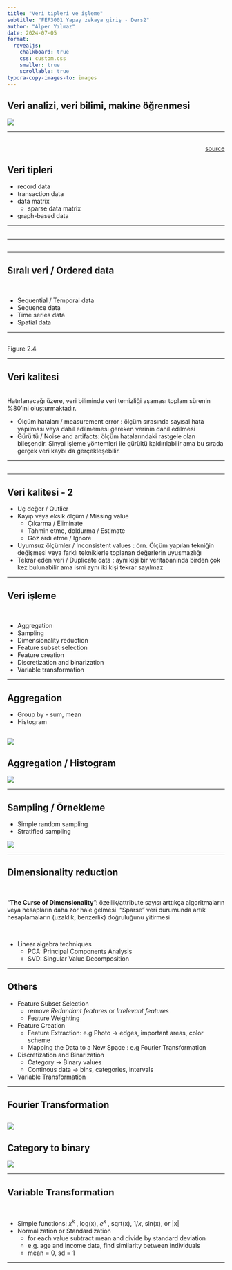 ```yaml
---
title: "Veri tipleri ve işleme"
subtitle: "FEF3001 Yapay zekaya giriş - Ders2"
author: "Alper Yılmaz"
date: 2024-07-05
format:
  revealjs:
    chalkboard: true
    css: custom.css
    smaller: true
    scrollable: true
typora-copy-images-to: images
---
```


## Veri analizi, veri bilimi, makine öğrenmesi

![](attachments/image-20210331094929540.png)

---

##  {background-image="attachments/what-is-data-science.png" background-size=contain}

:::{.footer style="text-align: right;"}
[source](https://thedatascientist.com/data-science-considered-own-discipline/)
:::



## Veri tipleri

* record data
* transaction data
* data matrix
  * sparse data matrix
* graph-based data

---

## {background-image="attachments/image-20210303092633663.png" background-size=contain}

---

## {background-image="attachments/image-20210303092951114.png" background-size=contain}

---

## Sıralı veri / Ordered data

<br>

* Sequential / Temporal data
* Sequence data
* Time series data
* Spatial data

---

## {background-image="attachments/image-20210303093237590.png" background-size=contain}

:::footer
Figure 2.4
:::
---

## Veri kalitesi

<br>
Hatırlanacağı üzere, veri biliminde veri temizliği aşaması toplam sürenin %80'ini oluşturmaktadır.

* Ölçüm hataları / measurement error : ölçüm sırasında sayısal hata yapılması veya dahil edilmemesi gereken verinin dahil edilmesi
* Gürültü / Noise and artifacts: ölçüm hatalarındaki rastgele olan bileşendir. Sinyal işleme yöntemleri ile gürültü kaldırılabilir ama bu sırada gerçek veri kaybı da gerçekleşebilir.

---

## {background-image="attachments/image-20210303094619905.png" background-size=contain}

---

## Veri kalitesi - 2

* Uç değer / Outlier
* Kayıp veya eksik ölçüm / Missing value
  * Çıkarma / Eliminate
  * Tahmin etme, doldurma / Estimate
  * Göz ardı etme / Ignore
* Uyumsuz ölçümler / Inconsistent values : örn. Ölçüm yapılan tekniğin değişmesi veya farklı tekniklerle toplanan değerlerin uyuşmazlığı
* Tekrar eden veri / Duplicate data : aynı kişi bir veritabanında birden çok kez bulunabilir ama ismi aynı iki kişi tekrar sayılmaz

---

## Veri işleme

<br>

* Aggregation
* Sampling
* Dimensionality reduction
* Feature subset selection
* Feature creation
* Discretization and binarization
* Variable transformation

---

## Aggregation

* Group by - sum, mean
* Histogram

![](attachments/image-20210303101029599.png)
---

## Aggregation / Histogram

![](attachments/image-20210303101129845.png)

---

## Sampling / Örnekleme

* Simple random sampling
* Stratified sampling

![](attachments/image-20210303101356875.png)

---

## Dimensionality reduction

<br>

"**The Curse of Dimensionality**": özellik/attribute sayısı arttıkça algoritmaların veya hesapların daha zor hale gelmesi. "Sparse" veri durumunda artık hesaplamaların (uzaklık, benzerlik) doğruluğunu yitirmesi

<br>

* Linear algebra techniques
  * PCA: Principal Components Analysis
  * SVD: Singular Value Decomposition

---

## Others

* Feature Subset Selection
  * remove *Redundant features* or *Irrelevant features*
  * Feature Weighting
* Feature Creation
  * Feature Extraction: e.g Photo -> edges, important areas, color scheme
  * Mapping the Data to a New Space : e.g Fourier Transformation
* Discretization and Binarization
  * Category -> Binary values
  * Continous data -> bins, categories, intervals
* Variable Transformation

---

## Fourier Transformation

![](attachments/image-20210303102746456.png)
---

## Category to binary

![](attachments/image-20210303102843081.png)

---

## Variable Transformation

<br>

* Simple functions: $x^k$ , log(x), $e^x$ , sqrt(x), $1/x$, sin(x), or |x|
* Normalization or Standardization
  * for each value subtract mean and divide by standard deviation
  * e.g. age and income data, find similarity between individuals
  * mean = 0, sd = 1

---


